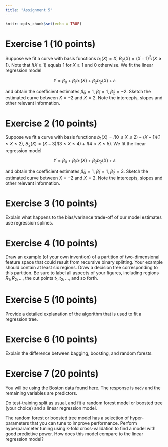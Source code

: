 ```yaml
---
title: "Assignment 5"
---
```


```r
knitr::opts_chunk$set(echo = TRUE)
```

# Exercise 1 (10 points)

Suppose we fit a curve with basis functions $b_1(X) = X$, $B_2(X) = (X - 1)^2 I(X \geq 1)$. Note that $I(X \geq 1)$ equals 1 for $X \geq 1$ and 0 otherwise. We fit the linear regression  model

$$Y = \beta_0 + \beta_1b_1(X) + \beta_2b_2(X) + \varepsilon$$

and obtain the coefficient estimates $\hat \beta_0 = 1$, $\hat \beta_1 = 1$, $\hat \beta_2 = -2$. Sketch the estimated curve between $X = -2$ and $X = 2$. Note the intercepts, slopes and other relevant information.

# Exercise 2 (10 points)

Suppose we fit a curve with basis functions $b_1(X) = I(0 \leq X \leq 2) - (X-1)I(1 \leq X \leq 2)$, $B_2(X) = (X - 3) I(3 \leq X \leq 4) + I(4 < X \leq 5)$. We fit the linear regression  model

$$Y = \beta_0 + \beta_1b_1(X) + \beta_2b_2(X) + \varepsilon$$

and obtain the coefficient estimates $\hat \beta_0 = 1$, $\hat \beta_1 = 1$, $\hat \beta_2 = 3$. Sketch the estimated curve between $X = -2$ and $X = 2$. Note the intercepts, slopes and other relevant information.

# Exercise 3 (10 points)

Explain what happens to the bias/variance trade-off of our model estimates use regression splines.


# Exercise 4 (10 points)

Draw an example (of your own invention) of a partition of two-dimensional feature space that could result from recursive binary splitting. Your example should contain at least six regions. Draw a decision tree corresponding to this partition. Be sure to label all aspects of your figures, including regions $R_1, R_2, ...$, the cut points $t_1, t_2, ...$, and so forth.

# Exercise 5 (10 points)

Provide a detailed explanation of the algorithm that is used to fit a regression tree.

# Exercise 6 (10 points)

Explain the difference between bagging, boosting, and random forests.

# Exercise 7 (20 points)

You will be using the Boston data found [here](data/Boston.csv). The response is `medv` and the remaining variables are predictors.

Do test-training split as usual, and fit a random forest model or boosted tree (your choice) and a linear regression model.

The random forest or boosted tree model has a selection of hyper-parameters that you can tune to improve performance. Perform hyperparameter tuning using k-fold cross-validation to find a model with good predictive power. How does this model compare to the linear regression model?
